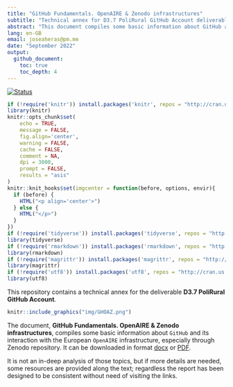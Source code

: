 ```yaml
---
title: "GitHub Fundamentals. OpenAIRE & Zenodo infrastructures"
subtitle: "Technical annex for D3.7 PoliRural GitHub Account deliverable"
abstract: "This document compiles some basic information about GitHub and its interaction with the European OpenAIRE infrastructure, especially through Zenodo repository"
lang: en-GB
email: joseaheras@pm.me
date: "September 2022"
output:
  github_document:
    toc: true
    toc_depth: 4
---
```


[![Status](https://img.shields.io/badge/Status-Work%20in%20progress-orange?style=plastic)](https://github.com/polirural)

```r
if (!require('knitr')) install.packages('knitr', repos = "http://cran.us.r-project.org")
library(knitr)
knitr::opts_chunk$set(
	echo = TRUE,
	message = FALSE,
	fig.align='center',
	warning = FALSE,
	cache = FALSE,
	comment = NA,
	dpi = 3000,
	prompt = FALSE,
	results = "asis"
)
knitr::knit_hooks$set(imgcenter = function(before, options, envir){
  if (before) {
    HTML("<p align='center'>")
  } else {
    HTML("</p>")
  }
})
if (!require('tidyverse')) install.packages('tidyverse', repos = "http://cran.us.r-project.org")
library(tidyverse)
if (!require('rmarkdown')) install.packages('rmarkdown', repos = "http://cran.us.r-project.org")
library(rmarkdown)
if (!require('magrittr')) install.packages('magrittr', repos = "http://cran.us.r-project.org")
library(magrittr)
if (!require('utf8')) install.packages('utf8', repos = "http://cran.us.r-project.org")
library(utf8)
```

This repository contains a technical annex for the deliverable **D3.7 PoliRural GitHub Account**.

```r
knitr::include_graphics("img/GHOAZ.png")
```

The document, **GitHub Fundamentals. OpenAIRE & Zenodo infrastructures**, compiles some basic information about `GitHub` and its interaction with the European `OpenAIRE` infrastructure, especially through Zenodo repository. It can be downloaded in format [docx](/D3.7%20PoliRural%20GitHub%20Account_ext.docx) or [PDF](/D3.7%20PoliRural%20GitHub%20Account_ext.pdf).

It is not an in-deep analysis of those topics, but if more details are needed, some resources are provided along the text; regardless the report has been designed to be consistent without need of visiting the links.
